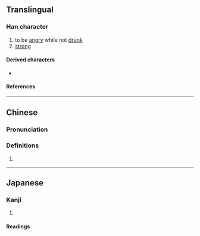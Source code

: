 {{character info/new}}
==Translingual==

===Han character===
{{Han char|rn=37|rad=大|as=15|sn=18|four=60436|canj=WLWWK|ids=⿱𦋹大}}

# to be [[angry]] while not [[drunk]]
# [[strong]]

====Derived characters====
* {{l|mul|[[㶔]], [[㿙]], [[𤖤]]}}

====References====
{{Han ref|kx=0254.180|dkj=06025|dj=0516.120|hdz=10550.120|uh=5970}}

----

==Chinese==
{{zh-forms}}

===Pronunciation===
{{zh-pron
|m=bì
|c=bei6
|mc=y
|oc=
|cat=
}}

===Definitions===
{{zh-hanzi}}

# {{rfdef|zh}}

----

==Japanese==

===Kanji===
{{ja-kanji|grade=|rs=大15}}

# {{defn|lang=ja|sort=大15}}

====Readings====
{{ja-readings
|goon=び
|kanon=ひ
|kun=せま-る, いか-る
}}